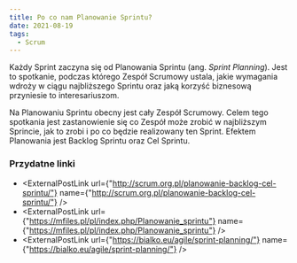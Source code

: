 ```yaml
---
title: Po co nam Planowanie Sprintu?
date: 2021-08-19
tags:
  - Scrum
---
```



Każdy Sprint zaczyna się od Planowania Sprintu (ang. *Sprint Planning*).
Jest to spotkanie, podczas którego Zespół Scrumowy ustala, jakie wymagania wdroży w ciągu najbliższego Sprintu oraz jaką korzyść biznesową przyniesie to interesariuszom.

Na Planowaniu Sprintu obecny jest cały Zespół Scrumowy.
Celem tego spotkania jest zastanowienie się co Zespół może zrobić w najbliższym Sprincie, jak to zrobi i po co będzie realizowany ten Sprint.
Efektem Planowania jest Backlog Sprintu oraz Cel Sprintu.

### Przydatne linki

- <ExternalPostLink url={"http://scrum.org.pl/planowanie-backlog-cel-sprintu/"} name={"http://scrum.org.pl/planowanie-backlog-cel-sprintu/"} />
- <ExternalPostLink url={"https://mfiles.pl/pl/index.php/Planowanie_sprintu"} name={"https://mfiles.pl/pl/index.php/Planowanie_sprintu"} />
- <ExternalPostLink url={"https://bialko.eu/agile/sprint-planning/"} name={"https://bialko.eu/agile/sprint-planning/"} />
